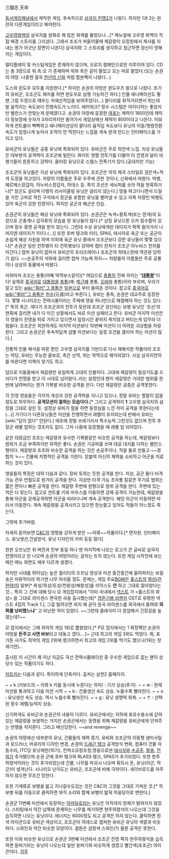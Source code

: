 三國志 天命

[[동서게임채널]]에서 제작한 게임. 후속작으로 [[삼국지 천명2]]가 나왔다. 하지만 1과 2는 완전히 다른게임이라고 봐야한다.

[[고우영]]화백의 삼국지를 원화로 해 많은 화제를 불렀으나...[* 메뉴얼에 고우영 화백이 직접 배경 스토리를 그리셨다. 그래서 조조가 쳐들어올때 제갈량이 오장원에서 제사를 지내는 뭔가 어긋난 장면이 나온다] 삼국지와 그 스토리를 생각하고 접근하면 정신이 멍해지는 게임이다.

멀티플레이 및 커스텀게임은 존재하지 않으며, 오로지 캠페인으로만 이루어져 있다. CD는 총 3장으로 위.촉.오 가 존재하며 위와 촉은 같이 팔았고 오는 따로 팔았다.(오는 손권의 야망. 나중엔 결국 [[천년의 신화]] 처럼 합본팩이 나왔다...)

도스와 윈도우 모두를 지원한다.[* 하지만 손권의 야망은 윈도우즈 용으로 나왔다. 초기의 유비군, 조조군도 패치를 하면 윈도우로 실행 가능하긴 하다.] 인물 애니메이션도 뛸땐 그림 두장으로 때우는 저예산적임을 보여주었다(...) 팔다리를 휘적거리면서 뛰는데 발 움직이는 속도보다 진행속도가 느리다. 에어워크? 장수 시스템은 아이디어는 좋았지만 밸런스가 안맞는게 문제였다고.  손권의 야망에 등장한 [[여포]]는 체력이 1800인데 캐릭터 정보창에 숫자가 3자리까지만 들어가서 게임상에선 체력이 800이라고 나온다. 미묘하게 컨트롤이 뻑뻑하고 애니메이션상의 팔다리 움직임 속도보다 유닛의 이동/명령전환 속도가 엄청나게 늦어서 조작이 안 먹힌다는 느낌을 계속 받게 만드는 인터페이스를 가지고 있다.

유비군의 유닛들은 공중 유닛에 특화되어 있다. 유비군은 주로 하얀색 느낌. 지상 유닛들은 대부분의 공격력이 조조군에 밀린다. 화이트 엔젤 전투기를 더불어 타 진영과 달리 비행기들이 튼튼하고 강하다. 클러킹 유닛으로 스텔스 전폭기가 있다.(공대지만 가능)

조조군의 유닛들은 지상 유닛에 특화되어 있다. 조조군은 악의 제국 스타일로 검은색+적색 도장을 하고있다. 차량의 이름들은 주로 우주에 관한 것이나, 신화에서 따왔다. 빅뱅, 헤르메스장갑차, 아누비스장갑차, 하데스 등. 특히 초선은 세뇌파를 쏘아 적을 현혹하거나[* 장군도 걸리며 다행히 리사이클링 유닛은 걸리지 않는다.] 땅을 파고다니면서 드릴을 가진 고퍼로 적진 구석에서 장군을 포함한 유닛을 뱉어낼 수 있고 자폭 차량인 빅뱅도 있어 육군이 강한 진영이다. 하지만 공군과 해군은 안습.

손권군의 유닛들은 해상 유닛에 특화되어 있다. 손권군은 녹색+황토색(또는 흰색)의 도장으로 곤충계나 갑각류의 모습을 한 유닛들이 많다.[* 상징 유닛으론 오카 잠수함이 있으며 잠수 중엔 공격을 받지 않는다. 그런데 수상 유닛에게만 데미지가 팍팍 들어가지 나머지엔 데미지가 1이다.(...)] 또한 호버 탱크와 터티, SPAS, 태사자로 육군 또는 공군이 손쉽게 해상 지원을 하며 이외에 육군 유닛 중에서 조조군보다 강한 유닛들이 몇몇 있으나[* 손권군 일반 전투병이 타 전투병보다 강하며 랩터 전차가 조조군 아누비스 전차를 이긴다.] 캡쳐 유닛이 없어서 유비군의 프리즈레이나 조조군의 하데스한테 역관광 당하기 쉽다. ~~손공주의 석화에 걸리면 캡쳐 가능케 하지~~ 차량들의 이름들은 주로 공룡이나 상상의 동물에서 따왔다.

지위마저 조조는 총통(어째 악역보스같이)[* 여담으로 [[총통]]의 진짜 의미는 "'''[[대통령]]'''"이다! 실제로 [[중국어]]로 [[대통령]]을 [[총통]](예: [[박근혜]] 총통, [[오바마]] 총통)이라 부르며, 우리가 알고 있는 [[wiki:"퓌러"그 총통]]은 [[일본]]으로 부터 들여온 것이다. 참고로 [[중국어]]로 [[wiki:"퓌러"그 총통]]은 [[원수]](元首)라고 부른다.], 유비는 총독, 손권은 대교주로 등장한다. 몇몇 시나리오는 전략시뮬이라는 주제에 영웅 하나만으로 해결해야 하는 것도 있다. [* 특히 촉군. 게다가 조조군과의 전투가 잦은데 조조군 양산되는 보병 유닛인 '초선'의 현혹에 걸리면 내가 다 이긴 상황에서도 바로 미션 실패라고 뜬다. 유비군 마지막 미션은 각 영웅이 진영을 따로 가지고 있으면서 일정시간 끝까지 죽지않고 버티는게 임무라 더 힘들다. 조조군은 희한하게도 마지막 미션보다 10번째 미션이 더 어려운 괴상함을 자랑한다. 그리고 손권군은 후속작답게 섬멸 미션보다는 일정 조건을 클리어 하는 미션이 많다.]

전통적 인물 해석을 따른 편인 고우영 삼국지를 기반으로 다시 재해석한 작품이라 조조는 악당, 유비는 무능한 울보로, 촉은 선역, 위는 악역으로 해석되었다. 사실 삼국지연의를 따른다면 이쪽이 맞기도 하고.

덤으로 이들중에서 제갈량만 유일하게 고대의 인물이다. 고대에 제갈량이 칠성기도를 드리다가 천명을 받고 이 시대로 넘어왔다..라는 설정인데 왠지 제갈량은 거대한 범위를 한번에 날려버리는 뭔가 기폭발 비슷한 공격을 쓴다. 다만 제갈량은 공중은 공격못한다.

각 진영 영웅들은 각자의 개성과 강한 공격력을 지니고 있으나, 정말 유비는 할말이 없을 정도로 허무하다. '''공격모션이 절하는 모습이다.'''[* 그리고 공격력이 '''1''' 고우영 삼국지의 설정을 그대로 살린 듯.  설정상 유비가 절을 하면 동정심을 느낀 적이 공격을 못한다는데(...)] 거기다가 다른유닛들은 미션을 진행하면서 레벨이 유지되는데 반해서 유비는 [wiki:"답이 없다" 안된다.] 애초에 정말 쓰레기라서 특수능력 그런것도 없으며 전투 후 장군 레벨 업하는 것조차도 없다. 그저 나중에 등장했을 때 레벨 업 되어있다.

같은 대장급인 조조는 제갈량과 유사한 기폭발같은 비슷한 공격을 하는데, 제갈량보다 범위가 조금 부족하지만 위력은 좋다. 손권은 기공파를 쓰며 대공 대지를 다하는 밸런스형이다. 제갈량과 조조와 비슷한 공격을 하는 것은 손공주이나, 적을 돌로 만들고 ~~경험치 ㄳ~~ 건물에 치명적인 공격을 가한다. 덛붙여 자신의 체력을 소비하고 아군을 치료하는 것이 있다.

영웅들의 특징은 대략 다음과 같다.
장비 토하는 듯한 공격을 한다. 지상, 공군 둘다 타격 가능
관우 언월도로 원거리 공격을 한다. 지상만 타격 가능
조자룡 칼같은 무기로 범위는 짧은 편이나 빠른 공격을 한다.
제갈량 주변에 원형으로 범위 공격을 한다. 주변에 있는 적은 다 맞는다. 참고로 컨트롤 키와 마우스를 이용하면 강제 공격이 가능한데, 제갈량을 통해 아군을 강제공격하면 아군을 따라다니며 계속 공격한다. 해당 아군이 이동하면 따라서 이동한다. 계속 제갈량을 공격시키고 있으면 한눈팔고 있어도 적들이 어느정도 죽는다.

그밖에 추가바람.

자세히 뜯어보면 [[C&C]]의 영항을 강하게 받은 ~~아류~~작품이다.[* 면자원. 인터페이스. 유닛생산,건설방식. 유닛 디자인의 카피 등등 많다]

{{{#!html
 <object classid='clsid:d27cdb6e-ae6d-11cf-96b8-444553540000' codebase='http://download.macromedia.com/pub/shockwave/cabs/flash/swflash.cab#version=9,0,0,0'  id='NFPlayer23982' width='500' height='408'><param name='movie' value='http://serviceapi.nmv.naver.com/flash/NFPlayer.swf?vid=B96B6BD43C718214756CA4E251AD2DA5999A&outKey=V12109f7a42e34a9de49f7e48f7778b839e76f368764b25153e677e48f7778b839e76' /><param name='wmode' value='transparent' /><param name='allowScriptAccess' value='always' /><param name='allowFullScreen' value='true' /><embed src='http://serviceapi.nmv.naver.com/flash/NFPlayer.swf?vid=B96B6BD43C718214756CA4E251AD2DA5999A&outKey=V12109f7a42e34a9de49f7e48f7778b839e76f368764b25153e677e48f7778b839e76' wmode='transparent' width='500' height='408' allowScriptAccess='always' name='NFPlayer23982' id='NFPlayer23982' allowFullScreen='true' type='application/x-shockwave-flash' /></object>
}}}

원판 오프닝은 위 버전과 전부 동일 하나 맨 마지막에 나오는 로고가 큰 글씨로 삼국지 천명이라고 만 나오며 손권의 야망이라는 글자는 뜨지 않는다. 또한 게임 시작전에 보는 메인 메뉴 화면도 매우 다르게 생겼다.

하지만 시대를 뛰어넘는 높은 퀄리티의 오프닝 영상과 미션 중간중간에 울려퍼지는 보컬송은 아류작이라 하기엔 너무 아쉬울 정도. 문제는, 게임 주요[[BGM]]은 [[홀스트]]의 [[행성(관현악)]]의 일부[* 화성/목성/토성/천왕성/해왕성]를 리믹스도 '''안''' 하고 그대로 잘라왔다는 것... 특히 그 건에 대해 당시 모 게임잡지에서 "이미 국내에서 [[넥스트]] 가 <홀스트의 화성> 을 그대로 라이센스 편곡한 곡을 출시했는데[* [[영혼기병 라젠카]] OST로 유명한 넥스트 4집의 Track 1.], 그걸 빌려오면 되지 왜 굳이 원곡 라이센스를 외국에서 들여와 '''외화를 낭비했느냐'''" 고 비난한 적이 있었다. ~~그런데 클래식이 더 장엄해서 긴장감을 높였는데?~~

모 잡지에서는 그해 최악의 게임 1위로 뽑혔었다.[* P모 잡지에서는 1 확장팩인 손권의 야망을 '''돈주고 사면 바보'''라고 대놓고 깠다....]~ 근데 최고의 게임 3위도 먹었다. 뭐, 포가튼 사가도 최악의 게임 2위에 랭크하면서 최고의 게임 2위를 먹기도 했으니(1위는 창세기전)...

출시된 지 시간이 꽤 지난 지금도 국산 전략시뮬레이션 중 우수한 게임으로 꼽는 팬이 상당수 있는 작품이기도 하다.

[[치트키]]는 다음과 같다. 특이하게 단축키다. 출처는 삼천2 홈페이지.

~ + k (키보드의 ~ 키와 k 키를 동시에 누른다는 의미) : 기가 상승(추가).
~ + w : 현재 미션을 통과하고 다음 미션 시작
~ + b : 건물생산 속도 상승. 누를수록 빨라진다.
~ + o : 유닛생산 속도 상승. 역시 누를수록 빨라진다.
~ + g : 유닛 생명력 회복.
~ + ↑ : 선택된 장수 레벨/능력치 상승.

신기하게도 유비군과 손권군의 내용이 다르다. 유비군에서는 지하에 포로수용소에 갇혀있는 제갈량을 보쌈하는 거지만 손권군에서는 동맹을 위해 제갈량을 유비군에게 던져주는 만행을 저지른다. 그리고 배신당한다. ~~and revenge~~

손권의 야망에선 대부분의 유닛, 건물들의 체력 증가, 유비와 조조군의 이동형 샘미사일과 로드러너, 머큐리의 디자인 변경, 손권의 [[드래곤 탱크]] 공격방식 변화, 컴퓨터 건물 자동수리, ITC당 유닛제한(10기), 전력소모량조정,영웅으로썬 [[태사자]]와 [[손공주]], [[황충]], [[전위]]가 추가됐으며 손권 군에 호버 탱크와 RLASS 탱크, SPAS가 추가되었다. 또한 현주하령석이라는 것이 추가되었는데 건물, 나무를 파괴시 나오며 획득시 돈, 유닛(아군, 적군)이 생겨난다.
시나리오 난이도는 유비군, 조조군에 비해 극악이다. 세이브로드를 자주 하지 않으면 무조건 망한다.

또한 기계류로 보병을 밟고 지나갈수도있는 것은 C&C의 그것을 그대로 가져온 것.[* 적 보병 뒤를 이동으로 클릭하면 꽈직 소리와 함께 보병이 밟혀 피웅덩이로 변한다.]

손권군 11번째 미션에서 등장하는 [[아마딜로]]라는 유닛은 아직까지 정체가 밝혀지지 않았다. 스타팅에서 약간 남쪽에 존재하는 나무를 제거하면 현주하령석이 나오는데 그것을 습득하면 나오는 유닛이다. 에너지는 6000정도 되고 공격은 하지 않는다. 클릭하면 흰색 아이콘으로 유비군 색상이고, 조조군이 하데스로 캡쳐한 유비군 유닛의 색깔과 비슷하다. 스와인과 약간 비슷한 모양이다. 결론은 검정색 스와인(?) 물론 공격은 못한다.

또한 이와 비슷한 유닛으로 손권군 3번째 미션에서 조조군 진영 쪽의 현주하령석을 습득하면 듄버기라는 유닛이 나오는데 일반 듄버기와 비슷하게 생겼고 빨간색(조조군) 아이콘이다.
[[각주]]
